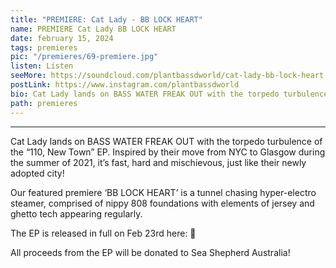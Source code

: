 ---
title: "PREMIERE: Cat Lady - BB LOCK HEART"
name: PREMIERE Cat Lady BB LOCK HEART
date: february 15, 2024
tags: premieres
pic: "/premieres/69-premiere.jpg"
listen: Listen
seeMore: https://soundcloud.com/plantbassdworld/cat-lady-bb-lock-heart
postLink: https://www.instagram.com/plantbassdworld
bio: Cat Lady lands on BASS WATER FREAK OUT with the torpedo turbulence of the “110, New Town” EP.
path: premieres
---

<SoundCloud
  url="https://soundcloud.com/plantbassdworld/cat-lady-bb-lock-heart"
  name="BB LOCK HEART"
/>

<hr />

Cat Lady lands on BASS WATER FREAK OUT with the torpedo turbulence of the “110, New Town” EP. Inspired by their move from NYC to Glasgow during the summer of 2021, it’s fast, hard and mischievous, just like their newly adopted city!

Our featured premiere ‘BB LOCK HEART’ is a tunnel chasing hyper-electro steamer, comprised of nippy 808 foundations with elements of jersey and ghetto tech appearing regularly.

The EP is released in full on Feb 23rd here: <HoverLink url="https://basswaterfreakout.bandcamp.com/album/110-new-town" external /> 🌱

All proceeds from the EP will be donated to Sea Shepherd Australia!

